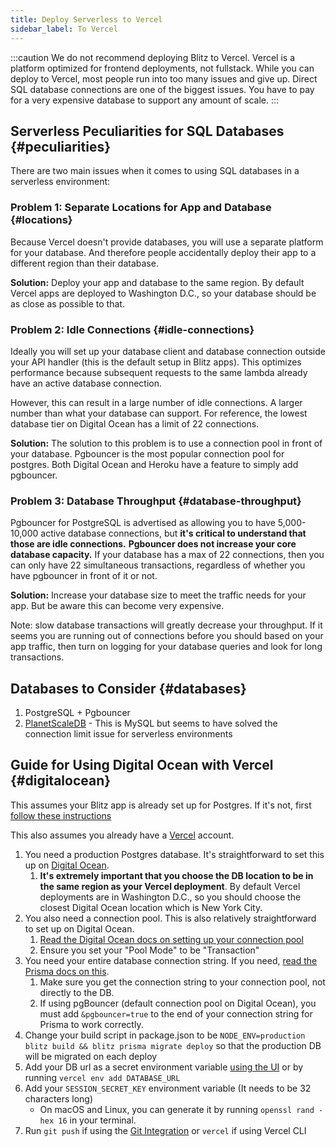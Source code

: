 ```yaml
---
title: Deploy Serverless to Vercel
sidebar_label: To Vercel
---
```


<!-- prettier-ignore-start -->
:::caution
We do not recommend deploying Blitz to Vercel. Vercel is a platform
optimized for frontend deployments, not fullstack. While you can deploy to
Vercel, most people run into too many issues and give up. Direct SQL
database connections are one of the biggest issues. You have to pay for a
very expensive database to support any amount of scale.
:::
<!-- prettier-ignore-end -->

## Serverless Peculiarities for SQL Databases {#peculiarities}

There are two main issues when it comes to using SQL databases in a
serverless environment:

### Problem 1: Separate Locations for App and Database {#locations}

Because Vercel doesn't provide databases, you will use a separate platform
for your database. And therefore people accidentally deploy their app to a
different region than their database.

**Solution:** Deploy your app and database to the same region. By default
Vercel apps are deployed to Washington D.C., so your database should be as
close as possible to that.

### Problem 2: Idle Connections {#idle-connections}

Ideally you will set up your database client and database connection
outside your API handler (this is the default setup in Blitz apps). This
optimizes performance because subsequent requests to the same lambda
already have an active database connection.

However, this can result in a large number of idle connections. A larger
number than what your database can support. For reference, the lowest
database tier on Digital Ocean has a limit of 22 connections.

**Solution:** The solution to this problem is to use a connection pool in
front of your database. Pgbouncer is the most popular connection pool for
postgres. Both Digital Ocean and Heroku have a feature to simply add
pgbouncer.

### Problem 3: Database Throughput {#database-throughput}

Pgbouncer for PostgreSQL is advertised as allowing you to have
5,000-10,000 active database connections, but **it's critical to
understand that those are idle connections.** **Pgbouncer does not
increase your core database capacity.** If your database has a max of 22
connections, then you can only have 22 simultaneous transactions,
regardless of whether you have pgbouncer in front of it or not.

**Solution:** Increase your database size to meet the traffic needs for
your app. But be aware this can become very expensive.

Note: slow database transactions will greatly decrease your throughput. If
it seems you are running out of connections before you should based on
your app traffic, then turn on logging for your database queries and look
for long transactions.

## Databases to Consider {#databases}

1. PostgreSQL + Pgbouncer
2. [PlanetScaleDB](https://www.planetscale.com) - This is MySQL but seems
   to have solved the connection limit issue for serverless environments

## Guide for Using Digital Ocean with Vercel {#digitalocean}

This assumes your Blitz app is already set up for Postgres. If it's not,
first
[follow these instructions](./database-overview#switch-to-postgre-sql)

This also assumes you already have a [Vercel](https://vercel.com) account.

1. You need a production Postgres database. It's straightforward to set
   this up on
   [Digital Ocean](https://www.digitalocean.com/products/managed-databases-postgresql/?refcode=466ad3d3063d).
   1. **It's extremely important that you choose the DB location to be in
      the same region as your Vercel deployment**. By default Vercel
      deployments are in Washington D.C., so you should choose the closest
      Digital Ocean location which is New York City.
2. You also need a connection pool. This is also relatively
   straightforward to set up on Digital Ocean.
   1. [Read the Digital Ocean docs on setting up your connection pool](https://www.digitalocean.com/docs/databases/postgresql/how-to/manage-connection-pools/#creating-a-connection-pool?refcode=466ad3d3063d)
   2. Ensure you set your "Pool Mode" to be "Transaction"
3. You need your entire database connection string. If you need,
   [read the Prisma docs on this](https://www.prisma.io/docs/reference/database-connectors/postgresql#connection-details).
   1. Make sure you get the connection string to your connection pool, not
      directly to the DB.
   2. If using pgBouncer (default connection pool on Digital Ocean), you
      must add `&pgbouncer=true` to the end of your connection string for
      Prisma to work correctly.
4. Change your build script in package.json to be
   `NODE_ENV=production blitz build && blitz prisma migrate deploy` so
   that the production DB will be migrated on each deploy
5. Add your DB url as a secret environment variable
   [using the UI](https://vercel.com/blog/environment-variables-ui) or by
   running `vercel env add DATABASE_URL`
6. Add your `SESSION_SECRET_KEY` environment variable (It needs to be 32
   characters long)
   - On macOS and Linux, you can generate it by running
     `openssl rand -hex 16` in your terminal.
7. Run `git push` if using the
   [Git Integration](https://vercel.com/docs/v2/git-integrations) or
   `vercel` if using Vercel CLI
